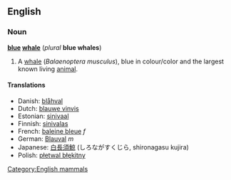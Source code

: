 ==English==
===Noun===
{{wikipedia2|Blue Whale}} <!-- Avoids redirect -->
'''[[blue]] [[whale]]''' (''plural'' '''blue whales''')

#A [[whale]] (''Balaenoptera musculus''), blue in colour/color and the largest known living [[animal]].

====Translations====

*Danish: [[blåhval]]
*Dutch: [[blauwe vinvis]]
*Estonian: [[sinivaal]]
*Finnish: [[sinivalas]]
*French: [[baleine bleue]] ''f''
*German: [[Blauval]] ''m''
*Japanese: [[白長須鯨]] (しろながすくじら, shironagasu kujira)
*Polish: [[płetwal błękitny]]

[[Category:English mammals]]